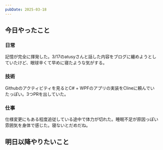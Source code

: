 ```yaml
---
pubDate: 2025-03-18
---
```



## 今日やったこと

### 日常

記憶が完全に揮発した。3/17のatusyさんと話した内容をブログに纏めようとしていたけど、眼球辛くて早めに寝たような気がする。

### 技術

Githubのアクティビティを見るとC# + WPFのアプリの実装をClineに頼んでいたっぽい。3つPRを出していた。

### 仕事

仕様変更にもある程度追従している途中で体力が切れた。睡眠不足が原因っぽい雰囲気を身体で感じた。寝ないとだめだね。


## 明日以降やりたいこと
